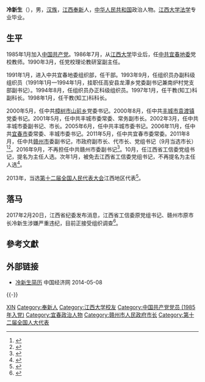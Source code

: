 '''冷新生'''（{{bd|1964年|10月|}}），男，[[汉族|汉族]]，[[江西|江西]][[奉新|奉新]]人，[[中华人民共和国|中华人民共和国]]政治人物。[[江西大学|江西大学]][[法学|法学]]专业毕业。

== 生平 ==
1985年1月加入[[中国共产党|中国共产党]]。1986年7月，从[[江西大学|江西大学]]毕业后，任[[中共宜春地委|中共宜春地委]]党校教师。1990年3月，任党校理论教研室副主任。

1991年1月，进入中共宜春地委组织部，任干部。1993年9月，任组织员办副科级组织员（1991年1月—1994年1月，挂职任高安县龙潭乡党委副书记兼南炉村党支部副书记）。1994年8月，任组织员办正科级组织员。1997年1月，任干教(知工)科副科长。1998年1月，任干教(知工)科科长。

2000年5月，任中共[[樟树市|樟树市]][[山前乡|山前乡]]党委书记。2000年8月，任中共[[丰城市|丰城市]][[袁渡镇|袁渡镇]]党委书记。2001年5月，任中共丰城市委常委、常务副市长。2002年3月，任中共丰城市委副书记、市长。2005年6月，任中共丰城市委书记。2006年11月，任中共[[宜春市|宜春市]]委常委、丰城市委书记。2011年5月，任中共宜春市委常委。2011年8月，任中共[[赣州市|赣州市]]委副书记，市政府副市长、代市长、党组书记（9月当选市长）<ref>{{cite web|accessdate=2014-06-08|url=http://district.ce.cn/newarea/roll/201110/02/t20111002_22735927.shtml|title=冷新生当选江西赣州市市长|publisher=中国经济网|archive-date=2014-05-08|archive-url=https://web.archive.org/web/20140508150018/http://district.ce.cn/newarea/roll/201110/02/t20111002_22735927.shtml|dead-url=no}}</ref><ref>{{cite web|accessdate=2014-07-16|url=http://district.ce.cn/newarea/roll/201403/17/t20140317_2496020.shtml|title=赣州市政府工作报告（2014年2月11日 冷新生）|publisher=中国经济网|archive-date=2014-07-14|archive-url=https://web.archive.org/web/20140714180142/http://district.ce.cn/newarea/roll/201403/17/t20140317_2496020.shtml|dead-url=no}}</ref>。2016年9月，不再担任中共赣州市委副书记<ref>{{cite web|accessdate=2016-09-11|url=http://district.ce.cn/newarea/sddy/201609/12/t20160912_15819571_1.shtml|title=曾文明任赣州市委副书记、提名市长 冷新生另有任用|publisher=中国经济网}}</ref>。10月，任江西省工信委党组书记，提名为主任人选。次年1月，被免去江西省工信委党组书记，不再提名为主任人选<ref>{{cite news|title=冷新生被免去江西工信委党组书记，不再提名为工信委主任人选|url=http://www.thepaper.cn/newsDetail_forward_1605310|accessdate=2017-02-05|work=澎湃新闻|archive-date=2017-02-07|archive-url=https://web.archive.org/web/20170207032757/http://www.thepaper.cn/newsDetail_forward_1605310|dead-url=no}}</ref>。

2013年，当选[[第十二届全国人民代表大会|第十二届全国人民代表大会]]江西地区代表<ref>{{cite news|title=全国人大代表信息-冷新生|url=http://210.82.31.1:8084/delegate/viewDelegate.action?dbid=121129|accessdate=2013-04-05|newspaper=全国人大网|deadurl=yes|archiveurl=https://web.archive.org/web/20140714181556/http://www.npc.gov.cn/delegate/viewDelegate.action?dbid=121129|archivedate=2014-07-14}}</ref>。

==落马==
2017年2月20日，江西省纪委发布消息，江西省工信委原党组书记、赣州市原市长冷新生涉嫌严重违纪，目前正接受组织调查<ref>{{cite web|url=http://www.thepaper.cn/newsDetail_forward_1616802|title=江西省工信委原党组书记冷新生被查，赣州前后两任市长均落马|publisher=澎湃新闻|accessdate=2017-02-20|archive-date=2017-02-21|archive-url=https://web.archive.org/web/20170221101120/http://www.thepaper.cn/newsDetail_forward_1616802|dead-url=no}}</ref>。

== 參考文獻 ==
{{reflist}}

== 外部链接 ==
* [http://district.ce.cn/newarea/roll/201110/02/t20111002_22735927.shtml 冷新生简历]{{Wayback|url=http://district.ce.cn/newarea/roll/201110/02/t20111002_22735927.shtml |date=20140508150018 }} 中国经济网 2014-05-08

{{-}}
{{start box}}
{{s-gov|prc}}
{{s-before|[[王平_(1956年)|王 平]]}}
{{s-title|[[赣州市人民政府|赣州市人民政府]]市长|2011年8月—2016年9月}}
{{s-after|[[曾文明|曾文明]]}}
{{end box}}

{{中共十八大到十九大期间的反腐败工作}}

{{Authority control}}
{{DEFAULTSORT:Leng冷}}
[[Category:冷姓|XIN]]
[[Category:奉新人|Category:奉新人]]
[[Category:江西大学校友|Category:江西大学校友]]
[[Category:中国共产党党员_(1985年入党)|Category:中国共产党党员 (1985年入党)]]
[[Category:宜春政治人物|Category:宜春政治人物]]
[[Category:赣州市人民政府市长|Category:赣州市人民政府市长]]
[[Category:第十二届全国人大代表|Category:第十二届全国人大代表]]